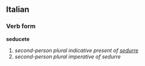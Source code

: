 ==Italian==
===Verb form===
'''seducete'''

# ''second-person plural indicative present of [[sedurre]]''
# ''second-person plural imperative of sedurre''